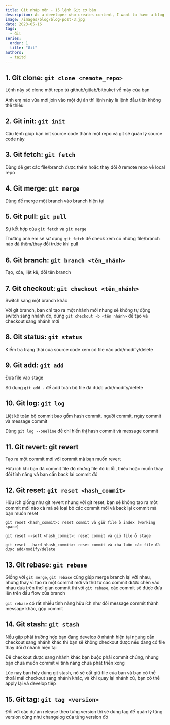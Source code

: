```yaml
---
title: Git nhập môn - 15 lệnh Git cơ bản
description: As a developer who creates content, I want to have a blog & digital garden where I can share my thoughts and ideas with the world. Now, there's not really a "perfect solution" for this currently. With included analytics, SEO, email subscriptions, modern tooling, simple design, etc. We either have to build one from scratch, use a design template and code the features, or use a CMS/no-code tool.
image: /images/blog/blog-post-3.jpg
date: 2023-05-16
tags:
  - Git
series:
  order: 1
  title: "Git"
authors:
  - taitd
---
```


## 1. Git clone: `git clone <remote_repo>`

Lệnh này sẽ clone một repo từ github/gitlab/bitbuket về máy của bạn

Anh em nào vừa mới join vào một dự án thì lệnh này là lệnh đầu tiên không thể thiếu

## 2. Git init: `git init`

Câu lệnh giúp bạn init source code thành một repo và git sẽ quản lý source code này

## 3. Git fetch: `git fetch`

Dùng để get các file/branch được thêm hoặc thay đổi ở remote repo về local repo

## 4. Git merge: `git merge`

Dùng để merge một branch vào branch hiện tại

## 5. Git pull: `git pull`

Sự kết hợp của `git fetch` và `git merge`

Thường anh em sẽ sử dụng `git fetch` để check xem có những file/branch nào đã thêm/thay đổi trước khi pull

## 6. Git branch: `git branch <tên_nhánh>`

Tạo, xóa, liệt kê, đổi tên branch

## 7. Git checkout: `git checkout <tên_nhánh>`

Switch sang một branch khác

Với git branch, bạn chỉ tạo ra một nhánh mới nhưng sẽ không tự động switch sang nhánh đó, dùng `git checkout -b <tên nhánh>` để tạo và checkout sang nhánh mới

## 8. Git status: `git status`

Kiểm tra trạng thái của source code xem có file nào add/modify/delete

## 9. Git add: `git add`

Đưa file vào stage

Sử dụng `git add .` để add toàn bộ file đã được add/modify/delete

## 10. Git log: `git log`

Liệt kê toàn bộ commit bao gồm hash commit, người commit, ngày commit và message commit

Dùng `git log --oneline` để chỉ hiển thị hash commit và message commit

## 11. Git revert: git revert

Tạo ra một commit mới với commit mà bạn muốn revert

Hữu ích khi bạn đã commit file đó nhưng file đó bị lỗi, thiếu hoặc muốn thay đổi tính năng và bạn cần back lại commit đó

## 12. Git reset: `git reset <hash_commit>`

Hữu ích giống như git revert nhưng với git reset, bạn sẽ không tạo ra một commit mới nào cả mà sẽ loại bỏ các commit mới và back lại commit mà bạn muốn reset

```
git reset <hash_commit>: reset commit và giữ file ở index (working space)

git reset --soft <hash_commit>: reset commit và giữ file ở stage

git reset --hard <hash_commit>: reset commit và xóa luôn các file đã được add/modify/delete
```

## 13. Git rebase: `git rebase`

Giống với `git merge`, `git rebase` cũng giúp merge branch lại với nhau, nhưng thay vì tạo ra một commit mới và thứ tự các commit được chèn vào nhau dựa trên thời gian commit thì với `git rebase`, các commit sẽ được đưa lên trên đầu flow của branch

`git rebase` có rất nhiều tính năng hữu ích như đổi message commit thành message khác, gộp commit

## 14. Git stash: `git stash`

Nếu gặp phải trường hợp bạn đang develop ở nhánh hiện tại nhưng cần checkout sang nhánh khác thì bạn sẽ không checkout được nếu đang có file thay đổi ở nhánh hiện tại

Để checkout được sang nhánh khác bạn buộc phải commit chúng, nhưng bạn chưa muốn commit vì tính năng chưa phát triển xong

Lúc này bạn hãy dùng git stash, nó sẽ cất giữ file của bạn và bạn có thể thoải mái checkout sang nhánh khác, và khi quay lại nhánh cũ, bạn có thể apply lại và develop tiếp

## 15. Git tag: `git tag <version>`

Đối với các dự án release theo từng version thì sẽ dùng tag để quản lý từng version cũng như changelog của từng version đó
